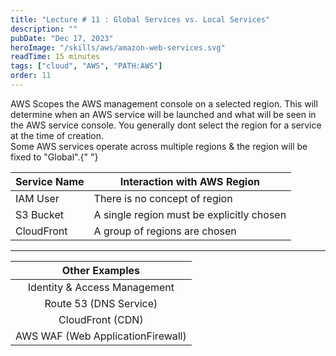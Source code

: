 ```yaml
---
title: "Lecture # 11 : Global Services vs. Local Services"
description: ""
pubDate: "Dec 17, 2023"
heroImage: "/skills/aws/amazon-web-services.svg"
readTime: 15 minutes
tags: ["cloud", "AWS", "PATH:AWS"]
order: 11
---
```



<Section link="regional-service" title="Regional Service" />
AWS Scopes the AWS management console on a selected region. This will determine when
an AWS service will be launched and what will be seen in the AWS service console.
You generally dont select the region for a service at the time of creation.

<Section link="global-service" title="Global Service" />
Some AWS services operate across multiple regions & the region will be fixed to "Global".{" "}

| Service Name | Interaction with AWS Region               |
| ------------ | ----------------------------------------- |
| IAM User     | There is no concept of region             |
| S3 Bucket    | A single region must be explicitly chosen |
| CloudFront   | A group of regions are chosen             |

<hr />

|          Other Examples           |
| :-------------------------------: |
|   Identity & Access Management    |
|      Route 53 (DNS Service)       |
|         CloudFront (CDN)          |
| AWS WAF (Web ApplicationFirewall) |
